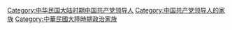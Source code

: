 [[Category:中华民国大陆时期中国共产党领导人|Category:中华民国大陆时期中国共产党领导人]]
[[Category:中国共产党领导人的家族|Category:中国共产党领导人的家族]]
[[Category:中華民國大陸時期政治家族|Category:中華民國大陸時期政治家族]]